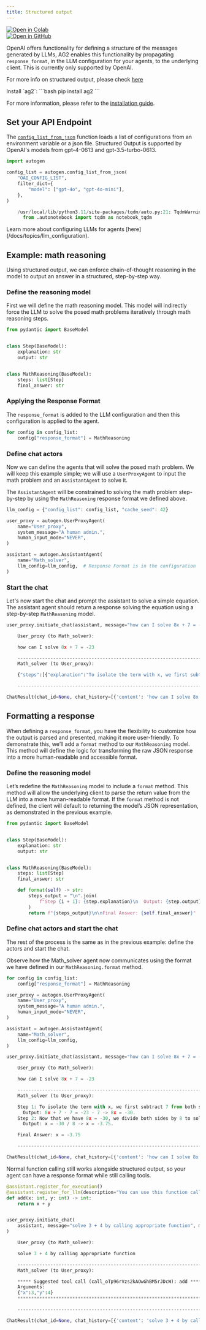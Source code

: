 ```yaml
---
title: Structured output
---
```


<div style={{ display: "inline-block", marginRight: "0px", height: "20px" }}>
  <a
    href="https://colab.research.google.com/github/ag2ai/ag2/blob/main/notebook/agentchat_structured_outputs.mdx"
    target="_blank"
    style={{ height: "20px", display: "inline-flex", alignItems: "center" }}
  >
    <img
      src="https://colab.research.google.com/assets/colab-badge.svg"
      alt="Open in Colab"
      style={{ height: "20px", pointerEvents: "none" }}
    />
  </a>
</div>
<div style={{ display: "inline-block", height: "20px" }}>
  <a
    href="https://github.com/ag2ai/ag2/blob/main/notebook/agentchat_structured_outputs.mdx"
    target="_blank"
    style={{ height: "20px", display: "inline-flex", alignItems: "center" }}
  >
    <img
      src="https://img.shields.io/badge/Open%20on%20GitHub-grey?logo=github"
      alt="Open in GitHub"
      style={{ height: "20px", pointerEvents: "none" }}
    />
  </a>
</div>

OpenAI offers functionality for defining a structure of the messages generated by LLMs, AG2 enables this functionality by propagating `response_format`, in the LLM configuration for your agents, to the underlying client. This is currently only supported by OpenAI.

For more info on structured output, please check [here](https://platform.openai.com/docs/guides/structured-outputs)

<div class="info">
<Info>
Install `ag2`:
```bash
pip install ag2
```

For more information, please refer to the [installation guide](/docs/installation/).

</Info>
</div>

## Set your API Endpoint

The [`config_list_from_json`](/website/docs/reference/oai/openai_utils#config_list_from_json) function loads a list of configurations from an environment variable or a json file. Structured Output is supported by OpenAI's models from gpt-4-0613 and gpt-3.5-turbo-0613.

```python
import autogen

config_list = autogen.config_list_from_json(
    "OAI_CONFIG_LIST",
    filter_dict={
        "model": ["gpt-4o", "gpt-4o-mini"],
    },
)
```

```python
    /usr/local/lib/python3.11/site-packages/tqdm/auto.py:21: TqdmWarning: IProgress not found. Please update jupyter and ipywidgets. See https://ipywidgets.readthedocs.io/en/stable/user_install.html
      from .autonotebook import tqdm as notebook_tqdm
```

<div class="tip">
  <Tip>
    Learn more about configuring LLMs for agents
    [here](/docs/topics/llm_configuration).
  </Tip>
</div>

## Example: math reasoning

Using structured output, we can enforce chain-of-thought reasoning in the model to output an answer in a structured, step-by-step way.

### Define the reasoning model

First we will define the math reasoning model. This model will indirectly force the LLM to solve the posed math problems iteratively through math reasoning steps.

```python
from pydantic import BaseModel


class Step(BaseModel):
    explanation: str
    output: str


class MathReasoning(BaseModel):
    steps: list[Step]
    final_answer: str
```

### Applying the Response Format

The `response_format` is added to the LLM configuration and then this configuration is applied to the agent.

```python
for config in config_list:
    config["response_format"] = MathReasoning
```

### Define chat actors

Now we can define the agents that will solve the posed math problem.
We will keep this example simple; we will use a `UserProxyAgent` to input the math problem and an `AssistantAgent` to solve it.

The `AssistantAgent` will be constrained to solving the math problem step-by-step by using the `MathReasoning` response format we defined above.

```python
llm_config = {"config_list": config_list, "cache_seed": 42}

user_proxy = autogen.UserProxyAgent(
    name="User_proxy",
    system_message="A human admin.",
    human_input_mode="NEVER",
)

assistant = autogen.AssistantAgent(
    name="Math_solver",
    llm_config=llm_config,  # Response Format is in the configuration
)
```

### Start the chat

Let's now start the chat and prompt the assistant to solve a simple equation. The assistant agent should return a response solving the equation using a step-by-step `MathReasoning` model.

```python
user_proxy.initiate_chat(assistant, message="how can I solve 8x + 7 = -23", max_turns=1, summary_method="last_msg")
```

```python
    User_proxy (to Math_solver):

    how can I solve 8x + 7 = -23

    --------------------------------------------------------------------------------
    Math_solver (to User_proxy):

    {"steps":[{"explanation":"To isolate the term with x, we first subtract 7 from both sides of the equation.","output":"8x + 7 - 7 = -23 - 7 -> 8x = -30."},{"explanation":"Now that we have 8x = -30, we divide both sides by 8 to solve for x.","output":"x = -30 / 8 -> x = -3.75."}],"final_answer":"x = -3.75"}

    --------------------------------------------------------------------------------
```

```python
ChatResult(chat_id=None, chat_history=[{'content': 'how can I solve 8x + 7 = -23', 'role': 'assistant', 'name': 'User_proxy'}, {'content': '{"steps":[{"explanation":"To isolate the term with x, we first subtract 7 from both sides of the equation.","output":"8x + 7 - 7 = -23 - 7 -> 8x = -30."},{"explanation":"Now that we have 8x = -30, we divide both sides by 8 to solve for x.","output":"x = -30 / 8 -> x = -3.75."}],"final_answer":"x = -3.75"}', 'role': 'user', 'name': 'Math_solver'}], summary='{"steps":[{"explanation":"To isolate the term with x, we first subtract 7 from both sides of the equation.","output":"8x + 7 - 7 = -23 - 7 -> 8x = -30."},{"explanation":"Now that we have 8x = -30, we divide both sides by 8 to solve for x.","output":"x = -30 / 8 -> x = -3.75."}],"final_answer":"x = -3.75"}', cost={'usage_including_cached_inference': {'total_cost': 0.00015089999999999998, 'gpt-4o-mini-2024-07-18': {'cost': 0.00015089999999999998, 'prompt_tokens': 582, 'completion_tokens': 106, 'total_tokens': 688}}, 'usage_excluding_cached_inference': {'total_cost': 0}}, human_input=[])
```

## Formatting a response

When defining a `response_format`, you have the flexibility to customize how the output is parsed and presented, making it more user-friendly. To demonstrate this, we’ll add a `format` method to our `MathReasoning` model. This method will define the logic for transforming the raw JSON response into a more human-readable and accessible format.

### Define the reasoning model

Let’s redefine the `MathReasoning` model to include a `format` method. This method will allow the underlying client to parse the return value from the LLM into a more human-readable format. If the `format` method is not defined, the client will default to returning the model’s JSON representation, as demonstrated in the previous example.

```python
from pydantic import BaseModel


class Step(BaseModel):
    explanation: str
    output: str


class MathReasoning(BaseModel):
    steps: list[Step]
    final_answer: str

    def format(self) -> str:
        steps_output = "\n".join(
            f"Step {i + 1}: {step.explanation}\n  Output: {step.output}" for i, step in enumerate(self.steps)
        )
        return f"{steps_output}\n\nFinal Answer: {self.final_answer}"
```

### Define chat actors and start the chat

The rest of the process is the same as in the previous example: define the actors and start the chat.

Observe how the Math_solver agent now communicates using the format we have defined in our `MathReasoning.format` method.

```python
for config in config_list:
    config["response_format"] = MathReasoning

user_proxy = autogen.UserProxyAgent(
    name="User_proxy",
    system_message="A human admin.",
    human_input_mode="NEVER",
)

assistant = autogen.AssistantAgent(
    name="Math_solver",
    llm_config=llm_config,
)

user_proxy.initiate_chat(assistant, message="how can I solve 8x + 7 = -23", max_turns=1, summary_method="last_msg")
```

```python
    User_proxy (to Math_solver):

    how can I solve 8x + 7 = -23

    --------------------------------------------------------------------------------
    Math_solver (to User_proxy):

    Step 1: To isolate the term with x, we first subtract 7 from both sides of the equation.
      Output: 8x + 7 - 7 = -23 - 7 -> 8x = -30.
    Step 2: Now that we have 8x = -30, we divide both sides by 8 to solve for x.
      Output: x = -30 / 8 -> x = -3.75.

    Final Answer: x = -3.75

    --------------------------------------------------------------------------------
```

```python
ChatResult(chat_id=None, chat_history=[{'content': 'how can I solve 8x + 7 = -23', 'role': 'assistant', 'name': 'User_proxy'}, {'content': 'Step 1: To isolate the term with x, we first subtract 7 from both sides of the equation.\n  Output: 8x + 7 - 7 = -23 - 7 -> 8x = -30.\nStep 2: Now that we have 8x = -30, we divide both sides by 8 to solve for x.\n  Output: x = -30 / 8 -> x = -3.75.\n\nFinal Answer: x = -3.75', 'role': 'user', 'name': 'Math_solver'}], summary='Step 1: To isolate the term with x, we first subtract 7 from both sides of the equation.\n  Output: 8x + 7 - 7 = -23 - 7 -> 8x = -30.\nStep 2: Now that we have 8x = -30, we divide both sides by 8 to solve for x.\n  Output: x = -30 / 8 -> x = -3.75.\n\nFinal Answer: x = -3.75', cost={'usage_including_cached_inference': {'total_cost': 0.00015089999999999998, 'gpt-4o-mini-2024-07-18': {'cost': 0.00015089999999999998, 'prompt_tokens': 582, 'completion_tokens': 106, 'total_tokens': 688}}, 'usage_excluding_cached_inference': {'total_cost': 0}}, human_input=[])
```

Normal function calling still works alongside structured output, so your agent can have a response format while still calling tools.

```python
@assistant.register_for_execution()
@assistant.register_for_llm(description="You can use this function call to solve addition")
def add(x: int, y: int) -> int:
    return x + y


user_proxy.initiate_chat(
    assistant, message="solve 3 + 4 by calling appropriate function", max_turns=1, summary_method="last_msg"
)
```

```python
    User_proxy (to Math_solver):

    solve 3 + 4 by calling appropriate function

    --------------------------------------------------------------------------------
    Math_solver (to User_proxy):

    ***** Suggested tool call (call_oTp96rVzs2kAOwGhBM5rJDcW): add *****
    Arguments:
    {"x":3,"y":4}
    ********************************************************************

    --------------------------------------------------------------------------------
```

```python
ChatResult(chat_id=None, chat_history=[{'content': 'solve 3 + 4 by calling appropriate function', 'role': 'assistant', 'name': 'User_proxy'}, {'tool_calls': [{'id': 'call_oTp96rVzs2kAOwGhBM5rJDcW', 'function': {'arguments': '{"x":3,"y":4}', 'name': 'add'}, 'type': 'function'}], 'content': None, 'role': 'assistant'}], summary='', cost={'usage_including_cached_inference': {'total_cost': 0.0001029, 'gpt-4o-mini-2024-07-18': {'cost': 0.0001029, 'prompt_tokens': 618, 'completion_tokens': 17, 'total_tokens': 635}}, 'usage_excluding_cached_inference': {'total_cost': 0}}, human_input=[])
```
